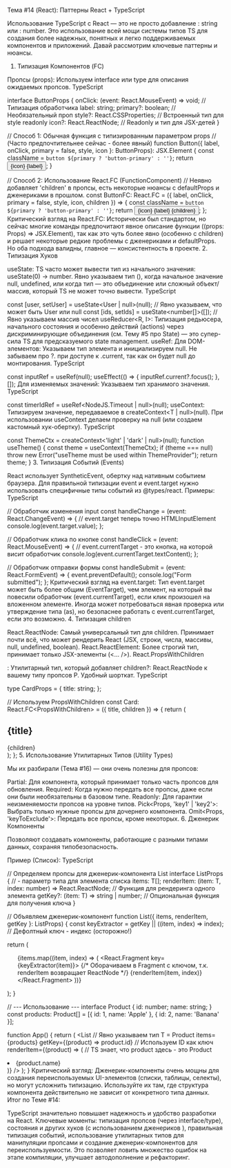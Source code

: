 Тема #14 (React): Паттерны React + TypeScript

Использование TypeScript с React — это не просто добавление : string или : number. Это использование всей мощи системы типов TS для создания более надежных, понятных и легко поддерживаемых компонентов и приложений. Давай рассмотрим ключевые паттерны и нюансы.

1. Типизация Компонентов (FC)

Пропсы (props): Используем interface или type для описания ожидаемых пропсов.
TypeScript


interface ButtonProps {
  onClick: (event: React.MouseEvent<HTMLButtonElement>) => void; // Типизация обработчика
  label: string;
  primary?: boolean; // Необязательный проп
  style?: React.CSSProperties; // Встроенный тип для style
  readonly icon?: React.ReactNode; // Readonly и тип для JSX-детей
}

// Способ 1: Обычная функция с типизированным параметром props
// (Часто предпочтительнее сейчас - более явный)
function Button({ label, onClick, primary = false, style, icon }: ButtonProps): JSX.Element {
  const className = `button ${primary ? 'button-primary' : ''}`;
  return <button className={className} style={style} onClick={onClick}>{icon} {label}</button>;
}

// Способ 2: Использование React.FC (FunctionComponent)
// Неявно добавляет 'children' в пропсы, есть некоторые нюансы с defaultProps и дженериками в прошлом.
const ButtonFC: React.FC<ButtonProps> = ({ label, onClick, primary = false, style, icon, children }) => {
   const className = `button ${primary ? 'button-primary' : ''}`;
   return <button className={className} style={style} onClick={onClick}>{icon} {label} {children}</button>;
};
Критический взгляд на React.FC: Исторически был стандартом, но сейчас многие команды предпочитают явное описание функции ((props: Props) => JSX.Element), так как это чуть более явно (особенно с children) и решает некоторые редкие проблемы с дженериками и defaultProps. Но оба подхода валидны, главное — консистентность в проекте.
2. Типизация Хуков

useState<T>:
TS часто может вывести тип из начального значения: useState(0) -> number.
Явно указываем тип (<T>), когда начальное значение null, undefined, или когда тип — это объединение или сложный объект/массив, который TS не может точно вывести.
TypeScript

const [user, setUser] = useState<User | null>(null); // Явно указываем, что может быть User или null
const [ids, setIds] = useState<number[]>([]); // Явно указываем массив чисел
useReducer<R, I>: Типизация редьюсера, начального состояния и особенно действий (actions) через дискриминирующие объединения (см. Тему #5 про State) — это супер-сила TS для предсказуемого state management.
useRef<T>:
Для DOM-элементов: Указываем тип элемента и инициализируем null. Не забываем про ?. при доступе к .current, так как он будет null до монтирования.
TypeScript

const inputRef = useRef<HTMLInputElement>(null);
useEffect(() => { inputRef.current?.focus(); }, []);
Для изменяемых значений: Указываем тип хранимого значения.
TypeScript

const timerIdRef = useRef<NodeJS.Timeout | null>(null);
useContext<T>:
Типизируем значение, передаваемое в createContext<T | null>(null).
При использовании useContext делаем проверку на null (или создаем кастомный хук-обертку).
TypeScript

const ThemeCtx = createContext<'light' | 'dark' | null>(null);
function useTheme() {
  const theme = useContext(ThemeCtx);
  if (theme === null) throw new Error("useTheme must be used within ThemeProvider");
  return theme;
}
3. Типизация Событий (Events)

React использует SyntheticEvent, обертку над нативным событием браузера. Для правильной типизации event и event.target нужно использовать специфичные типы событий из @types/react.
Примеры:
TypeScript

// Обработчик изменения input
const handleChange = (event: React.ChangeEvent<HTMLInputElement>) => {
  // event.target теперь точно HTMLInputElement
  console.log(event.target.value);
};

// Обработчик клика по кнопке
const handleClick = (event: React.MouseEvent<HTMLButtonElement>) => {
  // event.currentTarget - это кнопка, на которой висит обработчик
  console.log(event.currentTarget.textContent);
};

// Обработчик отправки формы
const handleSubmit = (event: React.FormEvent<HTMLFormElement>) => {
  event.preventDefault();
  console.log("Form submitted");
};
Критический взгляд на event.target: Тип event.target может быть более общим (EventTarget), чем элемент, на который вы повесили обработчик (event.currentTarget), если клик произошел на вложенном элементе. Иногда может потребоваться явная проверка или утверждение типа (as), но безопаснее работать с event.currentTarget, если это возможно.
4. Типизация children

React.ReactNode: Самый универсальный тип для children. Принимает почти всё, что может рендерить React (JSX, строки, числа, массивы, null, undefined, boolean).
React.ReactElement: Более строгий тип, принимает только JSX-элементы (<... />).
React.PropsWithChildren<P>: Утилитарный тип, который добавляет children?: React.ReactNode к вашему типу пропсов P. Удобный шорткат.
TypeScript


type CardProps = { title: string; };

// Используем PropsWithChildren
const Card: React.FC<PropsWithChildren<CardProps>> = ({ title, children }) => {
  return (
    <div className="card">
      <h2>{title}</h2>
      <div>{children}</div>
    </div>
  );
};
5. Использование Утилитарных Типов (Utility Types)

Мы их разбирали (Тема #16) — они очень полезны для пропсов:

Partial<Props>: Для компонента, который принимает только часть пропсов для обновления.
Required<Props>: Когда нужно передать все пропсы, даже если они были необязательны в базовом типе.
Readonly<Props>: Для гарантии неизменяемости пропсов на уровне типов.
Pick<Props, 'key1' | 'key2'>: Выбрать только нужные пропсы для дочернего компонента.
Omit<Props, 'keyToExclude'>: Передать все пропсы, кроме некоторых.
6. Дженерик Компоненты

Позволяют создавать компоненты, работающие с разными типами данных, сохраняя типобезопасность.

Пример (Список):
TypeScript


// Определяем пропсы для дженерик-компонента List
interface ListProps<T> { // <T> - параметр типа для элемента списка
  items: T[];
  renderItem: (item: T, index: number) => React.ReactNode; // Функция для рендеринга одного элемента
  getKey?: (item: T) => string | number; // Опциональная функция для получения ключа
}

// Объявляем дженерик-компонент
function List<T>({ items, renderItem, getKey }: ListProps<T>) {
  const keyExtractor = getKey || ((item, index) => index); // Дефолтный ключ - индекс (осторожно!)

  return (
    <ul>
      {items.map((item, index) => (
        <React.Fragment key={keyExtractor(item)}>
          {/* Оборачиваем в Fragment с ключом, т.к. renderItem возвращает ReactNode */}
          {renderItem(item, index)}
        </React.Fragment>
      ))}
    </ul>
  );
}

// --- Использование ---
interface Product { id: number; name: string; }
const products: Product[] = [{ id: 1, name: 'Apple' }, { id: 2, name: 'Banana' }];

function App() {
  return (
    <List<Product> // Явно указываем тип T = Product
      items={products}
      getKey={(product) => product.id} // Используем ID как ключ
      renderItem={(product) => ( // TS знает, что product здесь - это Product
        <li>{product.name}</li>
      )}
    />
  );
}
Критический взгляд: Дженерик-компоненты очень мощны для создания переиспользуемых UI-элементов (списки, таблицы, селекты), но могут усложнить типизацию. Используйте их там, где структура компонента действительно не зависит от конкретного типа данных.
Итог по Теме #14:

TypeScript значительно повышает надежность и удобство разработки на React. Ключевые моменты: типизация пропсов (через interface/type), состояния и других хуков (с использованием дженериков <T>), правильная типизация событий, использование утилитарных типов для манипуляции пропсами и создание дженерик-компонентов для переиспользуемости. Это позволяет ловить множество ошибок на этапе компиляции, улучшает автодополнение и рефакторинг.
